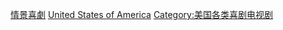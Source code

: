 [[Category:美國電視喜劇|情景喜劇]]
[[Category:各地情景喜剧|United States of America]]
[[Category:美国各类喜剧电视剧|Category:美国各类喜剧电视剧]]